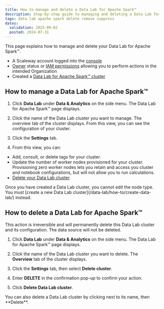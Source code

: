 ```yaml
---
title: How to manage and delete a Data Lab for Apache Spark™
description: Step-by-step guide to managing and deleting a Data Lab for Apache Spark™ with the Scaleway console.
tags: data lab apache spark delete remove suppress
dates:
  validation: 2025-09-02
  posted: 2024-07-31
---
```


This page explains how to manage and delete your Data Lab for Apache Spark™.

<Requirements />

- A Scaleway account logged into the [console](https://account.scaleway.com/?service=elements)
- [Owner](/iam/concepts/#owner) status or [IAM permissions](/iam/concepts/#permission) allowing you to perform actions in the intended Organization
- Created a [Data Lab for Apache Spark™ cluster](/data-lab/how-to/create-data-lab/)

## How to manage a Data Lab for Apache Spark™

1. Click **Data Lab** under **Data & Analytics** on the side menu. The Data Lab for Apache Spark™ page displays.

2. Click the name of the Data Lab cluster you want to manage. The overview tab of the cluster displays. From this view, you can see the configuration of your cluster.

3. Click the **Settings** tab.

4. From this view, you can:

  - Add, consult, or delete tags for your cluster.
  - Update the number of worker nodes provisioned for your cluster.
      <Message type="note">
      Provisioning zero worker nodes lets you retain and access you cluster and notebook configurations, but will not allow you to run calculations.
      </Message>
  - [Delete your Data Lab cluster](/data-lab/how-to/manage-delete-data-lab/#how-to-delete-a-data-lab-for-apache-sparktm).

<Message type="note">
Once you have created a Data Lab cluster, you cannot edit the node type. You must [create a new Data Lab cluster](/data-lab/how-to/create-data-lab/) instead.
</Message>

## How to delete a Data Lab for Apache Spark™

<Message type="important">
  This action is irreversible and will permanently delete this Data Lab cluster and its configuration. The data source will not be deleted.
</Message>

1. Click **Data Lab** under **Data & Analytics** on the side menu. The Data Lab for Apache Spark™ page displays.

2. Click the name of the Data Lab cluster you want to delete. The **Overview** tab of the cluster displays.

3. Click the **Settings** tab, then select **Delete cluster**.

4. Enter **DELETE** in the confirmation pop-up to confirm your action.

5. Click **Delete Data Lab cluster**.

<Message type="note">
  You can also delete a Data Lab cluster by clicking <Icon name="more" /> next to its name, then **Delete**.
</Message>
